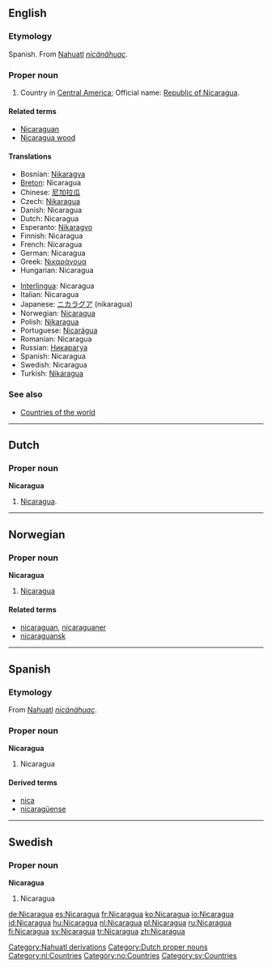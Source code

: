 {{wikipedia}}
==English==

===Etymology===
Spanish. From [[Nahuatl]] ''[[nicänähuac]]''.

===Proper noun===
{{en-proper noun}}

# Country in [[Central America]]; Official name: [[Republic of Nicaragua]].

====Related terms====
*[[Nicaraguan]]
*[[Nicaragua wood]]

====Translations====
{{top}}
*Bosnian: [[Nikaragva]] {{f}}
*[[Breton]]: Nicaragua
*Chinese: [[尼加拉瓜]]
*Czech: [[Nikaragua]]
*Danish: Nicaragua
*Dutch: Nicaragua
*Esperanto: [[Nikaragvo]]
*Finnish: Nicaragua
*French: Nicaragua
*German: Nicaragua {{n}}
*Greek: [[Νικαράγουα]]
*Hungarian: Nicaragua
{{mid}}
*[[Interlingua]]: Nicaragua
*Italian: Nicaragua
*Japanese: [[ニカラグア]] (nikaragua)
*Norwegian: [[#Norwegian|Nicaragua]]
*Polish: [[Nikaragua]]
*Portuguese: [[Nicarágua]]
*Romanian: Nicaragua {{f}}
*Russian: [[Никарагуа]]
*Spanish: Nicaragua
*Swedish: Nicaragua
*Turkish: [[Nikaragua]]
{{bottom}}

===See also===
*[[Countries of the world]]

[[Category:Nahuatl derivations]]

----

==Dutch==

===Proper noun===
'''Nicaragua''' {{n}}

# [[#English|Nicaragua]].

[[Category:Dutch proper nouns]]
[[Category:nl:Countries]]

----

==Norwegian==

===Proper noun===
'''Nicaragua'''

# [[#English|Nicaragua]]

====Related terms====
*[[nicaraguan]], [[nicaraguaner]]
*[[nicaraguansk]]

[[Category:no:Countries]]

----

==Spanish==

===Etymology===
From [[Nahuatl]] ''[[nicänähuac]]''.

===Proper noun===
'''Nicaragua'''

# Nicaragua

====Derived terms====
*[[nica]]
*[[nicaragüense]]

----

==Swedish==

===Proper noun===
'''Nicaragua'''

# Nicaragua

[[Category:sv:Countries]]

[[de:Nicaragua]]
[[es:Nicaragua]]
[[fr:Nicaragua]]
[[ko:Nicaragua]]
[[io:Nicaragua]]
[[id:Nicaragua]]
[[hu:Nicaragua]]
[[nl:Nicaragua]]
[[pl:Nicaragua]]
[[ru:Nicaragua]]
[[fi:Nicaragua]]
[[sv:Nicaragua]]
[[tr:Nicaragua]]
[[zh:Nicaragua]]